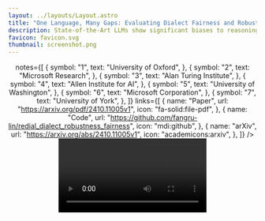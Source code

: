 ```yaml
---
layout: ../layouts/Layout.astro
title: "One Language, Many Gaps: Evaluating Dialect Fairness and Robustness of Large Language Models in Reasoning Tasks"
description: State-of-the-Art LLMs show significant biases to reasoning prompts expressed in non-standard dialect.
favicon: favicon.svg
thumbnail: screenshot.png
---
```






<Header
  title={frontmatter.title}
  authors={[
    {
      name: "Fangru Lin",
      url: "https://fangru-lin.github.io/",
      notes: ["1"],
    },
    {
      name: "Shaoguang Mao",
      url: "https://dawnmsg.github.io",
      notes: ["2"],
    },
    {
      name: "Emanuele La Malfa",
      url: "https://emanuelelm.github.io/",
      notes: ["1", "3"],
    },
    {
      name: "Valentin Hofmann",
      url: "https://valentinhofmann.github.io/",
      notes: ["4", "5"],
    },
    {
      name: "Adrian de Wynter",
      url: "https://adewynter.github.io/",
      notes: ["6", "7"],
    },
    {
      name: "Jing Yao",
      notes: ["2"],
    },
    {
      name: "Si-Qing Chen",
      notes: ["6"],
    },
    {
      name: "Michael Wooldridge",
      notes: ["1","3"],
    },
    {
      name: "Furu Wei",
      url: "https://thegenerality.com/",
      notes: ["2"],
    },
  ]}

  notes={[
    {
      symbol: "1",
      text: "University of Oxford",
    },
    {
      symbol: "2",
      text: "Microsoft Research",
    },
    {
      symbol: "3",
      text: "Alan Turing Institute",
    },
    {
      symbol: "4",
      text: "Allen Institute for AI",
    },
    {
      symbol: "5",
      text: "University of Washington",
    },
    {
      symbol: "6",
      text: "Microsoft Corporation",
    },
    {
      symbol: "7",
      text: "University of York",
    },
  ]}
  links={[
    {
      name: "Paper",
      url: "https://arxiv.org/pdf/2410.11005v1",
      icon: "fa-solid:file-pdf",
    },
    {
      name: "Code",
      url: "https://github.com/fangru-lin/redial_dialect_robustness_fairness",
      icon: "mdi:github",
    },
    {
      name: "arXiv",
      url: "https://arxiv.org/abs/2410.11005v1",
      icon: "academicons:arxiv",
    },
  ]}
  />
<Video source={annotation} />



## What is ReDial?

**ReDial** (**Re**asoning with **Dial**ect Queries) is a benchmark of more than 1.2K parallel Standardized English-AAVE query pairs.

| **Category**       | **Algorithm** (25.7%) |           | **Logic** (29.8%) |           | **Math** (24.7%) |           | **Comprehensive** (19.7%) | **Total** |
|---------------------|-----------------------|-----------|-------------------|-----------|-------------------|-----------|---------------------------|-----------|
| **Source**         | HumanEval             | MBPP      | LogicBench        | Folio     | GSM8K             | SVAMP     | AsyncHow                  | -         |
| **Size**           | 164                   | 150       | 200               | 162       | 150               | 150       | 240                       | 1,216     |

ReDial benchmarks four canonical reasoning tasks, namely **algorithm**, **logic**, **math**, and **comprehensive reasoning**. The task formulation is linguistically diverse, addresses cornerstone problems in human reasoning, and is of particular interest as it is challenging for LLMs. 

<Figure>
    <Image source={egs} altText="Examples of ReDial dataset." width="1403" height="991" />
</Figure>

## How is ReDial constructed?

See a video demonstration of our workflow below:

<Video source={illustration} />

To obtain a highly curated dataset, we sample from seven widely used and established benchmarks.

For **Algorithm**, we sample 164 instances from [HumanEval](https://arxiv.org/abs/2107.03374), 150 from sanitized [MBPP](https://arxiv.org/abs/2108.07732). For **Math**, we sample 150 instances from [GSM8K](https://arxiv.org/abs/2110.14168) and 150 from [SVAMP](https://arxiv.org/abs/2103.07191). For Logic, we sample 200 instances from [LogicBench](https://arxiv.org/abs/2404.15522), and 162 from [Folio](https://arxiv.org/abs/2209.00840) and [Folio-perturbed](https://arxiv.org/abs/2307.02477). For **Comprehensive** reasoning, we sample 240 instances from [AsyncHow](https://arxiv.org/abs/2402.02805).

We hire AAVE speakers and instruct them to rewrite each instance. For algorithm tasks that require an understanding of code to keep the semantics, we specifically hire expert AAVE annotators with computer science backgrounds.

To ensure the quality of the annotation, we conduct careful validations to ensure its **naturalness** and **correctness**. 

After this process, we obtain a high-quality, human-annotated dataset ReDial with more than 1.2K Standard English-AAVE parallel prompts in four canonical reasoning tasks. ReDial is the first benchmark of its kind and enables easy testing and analysis of LLMs' dialect fairness and robustness in reasoning tasks. 

## Quick start

Go to [this paper's github repo](https://github.com/fangru-lin/redial_dialect_robustness_fairness) and follow the ReadMe to have a quick start! The evaluation is fairly easy! You can either follow the instructions in this paper's repo or just use the standard pipelines as you want as we only modified example inputs but the outputs are exactly the same as source datasets.

## Our findings

Below are the pass rates for testing models with zero-shot and CoT prompting on ReDial. Results in **bold** show a statistically significant deviation between AAVE and Standardized ReDial (i.e., models have significant drops in AAVE).

| Model                        | Setting    | Original | AAVE                  |
|------------------------------|------------|----------|-----------------------|
| **GPT-4o**                  | Zero-shot  | 0.832    | **0.716** (Δ = 0.116) |
|                              | CoT        | 0.826    | **0.784** (Δ = 0.043) |
| **GPT-4**                   | Zero-shot  | 0.678    | **0.612** (Δ = 0.067) |
|                              | CoT        | 0.706    | **0.590** (Δ = 0.115) |
| **GPT-3.5-turbo**           | Zero-shot  | 0.531    | **0.460** (Δ = 0.072) |
|                              | CoT        | 0.517    | **0.416** (Δ = 0.101) |
| **LLaMA-3.1-70B-Instruct**  | Zero-shot  | 0.663    | **0.599** (Δ = 0.064) |
|                              | CoT        | 0.759    | **0.711** (Δ = 0.049) |
| **LLaMA-3-70B-Instruct**    | Zero-shot  | 0.628    | **0.562** (Δ = 0.066) |
|                              | CoT        | 0.693    | **0.622** (Δ = 0.072) |
| **LLaMA-3-8B-Instruct**     | Zero-shot  | 0.489    | 0.480 (Δ = 0.009)     |
|                              | CoT        | 0.488    | 0.472 (Δ = 0.016)     |
| **Mixtral-8x7B-Instruct-v0.1** | Zero-shot  | 0.388    | **0.274** (Δ = 0.114) |
|                              | CoT        | 0.431    | **0.345** (Δ = 0.086) |
| **Mistral-7B-Instruct-v0.3**| Zero-shot  | 0.297    | **0.214** (Δ = 0.083) |
|                              | CoT        | 0.305    | **0.252** (Δ = 0.053) |
| **Phi-3-Medium-128K-Instruct** | Zero-shot | 0.513    | **0.454** (Δ = 0.059) |
|                              | CoT        | 0.513    | **0.458** (Δ = 0.055) |
| **Phi-3-Small-128K-Instruct** | Zero-shot | 0.530    | **0.421** (Δ = 0.109) |
|                              | CoT        | 0.549    | **0.429** (Δ = 0.119) |
| **Phi-3-Mini-128K-Instruct** | Zero-shot  | 0.456    | **0.410** (Δ = 0.046) |
|                              | CoT        | 0.528    | **0.461** (Δ = 0.067) |


And here is the table for task-wise performance breakdown (results are averaged across all models).
|                |                | **Algorithm** | **Math** | **Logic** | **Comprehensive** | **Average** |
|----------------|----------------|---------------|----------|-----------|--------------------|-------------|
| **Zero-shot**  | Original       | 0.602         | 0.733    | 0.578     | 0.191              | 0.546       |
|                | AAVE           | **0.517**<sub>Δ=0.085</sub> | **0.665**<sub>Δ=0.068</sub> | **0.522**<sub>Δ=0.056</sub> | **0.101**<sub>Δ=0.090</sub> | **0.473**<sub>Δ=0.073</sub> |
| **CoT**        | Original       | 0.597         | 0.811    | 0.580     | 0.240              | 0.574       |
|                | AAVE           | **0.495**<sub>Δ=0.102</sub> | **0.742**<sub>Δ=0.068</sub> | **0.530**<sub>Δ=0.050</sub> | **0.177**<sub>Δ=0.063</sub> | **0.504**<sub>Δ=0.070</sub> |


We find that all models and all tasks have drops in AAVE data! This indicates that our benchmark poses huge challenges to models, both in terms of absolute performance and with respect to their dialect robustness and fairness.

## Other findings

We also find that the lack of understanding of AAVE does not explain the performance drop, and that the drop cannot be easily mitigated by advanced prompting method: this indicates that even if non-standard dialect users are willing to pay more at inference time, they still cannot get as good service as standard dialect users!

You can see more details in [our paper](https://arxiv.org/pdf/2410.11005v1) and also try it out yourself!

## BibTeX citation

If you find our work useful, you can cite it as:

```bibtex
@article{lin2024one,
  title={One Language, Many Gaps: Evaluating Dialect Fairness and Robustness of Large Language Models in Reasoning Tasks},
  author={Lin, Fangru and Mao, Shaoguang and La Malfa, Emanuele and Hofmann, Valentin and de Wynter, Adrian and Yao, Jing and Chen, Si-Qing and Wooldridge, Michael and Wei, Furu},
  journal={arXiv preprint arXiv:2410.11005},
  year={2024}
}
```
